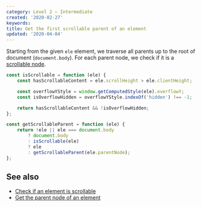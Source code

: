 ```yaml
---
category: Level 2 — Intermediate
created: '2020-02-27'
keywords:
title: Get the first scrollable parent of an element
updated: '2020-04-04'
---
```


Starting from the given `ele` element, we traverse all parents up to the root of document (`document.body`). For each parent node, we check if it is a [scrollable node](https://phuoc.ng/collection/html-dom/check-if-an-element-is-scrollable/).

```js
const isScrollable = function (ele) {
    const hasScrollableContent = ele.scrollHeight > ele.clientHeight;

    const overflowYStyle = window.getComputedStyle(ele).overflowY;
    const isOverflowHidden = overflowYStyle.indexOf('hidden') !== -1;

    return hasScrollableContent && !isOverflowHidden;
};

const getScrollableParent = function (ele) {
    return !ele || ele === document.body
        ? document.body
        : isScrollable(ele)
        ? ele
        : getScrollableParent(ele.parentNode);
};
```

## See also

-   [Check if an element is scrollable](https://phuoc.ng/collection/html-dom/check-if-an-element-is-scrollable/)
-   [Get the parent node of an element](https://phuoc.ng/collection/html-dom/get-the-parent-node-of-an-element/)
